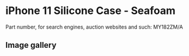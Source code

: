 
# iPhone 11 Silicone Case - Seafoam

Part number, for search engines, auction websites and such: MY182ZM/A

## Image gallery

<div style={{ width: "768px" }}>
  <GalleryComponent
    images={[
      {
        original: "/everysource/MY182.png",
        thumbnail: "/everypreview/MY182.png",
      },
      {
        original: "/everysource/MY182_AV1.png",
        thumbnail: "/everypreview/MY182_AV1.png",
      },
      {
        original: "/everysource/MY182_AV2.png",
        thumbnail: "/everypreview/MY182_AV2.png",
      },
      {
        original: "/everysource/MY182_AV3.png",
        thumbnail: "/everypreview/MY182_AV3.png",
      },
      {
        original: "/everysource/MY182_AV4.png",
        thumbnail: "/everypreview/MY182_AV4.png",
      },
      {
        original: "/everysource/MY182_AV5.png",
        thumbnail: "/everypreview/MY182_AV5.png",
      },
      {
        original: "/everysource/MY182_AV6.png",
        thumbnail: "/everypreview/MY182_AV6.png",
      },
      {
        original: "/everysource/MY182_AV7.png",
        thumbnail: "/everypreview/MY182_AV7.png",
      }
    ]}
  />
</div>